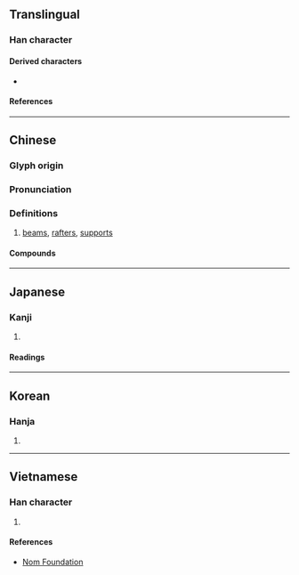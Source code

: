 {{character info}}
==Translingual==

===Han character===
{{Han char|rn=75|rad=木|as=09|sn=13|four=47932|canj=DVNO|ids=⿰木彖}}

====Derived characters====
* {{l|mul|[[𭏷]]}}

====References====
{{Han ref|kx=0538.050|dkj=15087|dj=0925.180|hdz=21259.020|uh=693D}}

----

==Chinese==
{{zh-forms}}

===Glyph origin===
{{Han etym}}

===Pronunciation===
{{zh-pron
|m=chuán
|m-s=
|c=cyun4
|c-t=
|g=
|h=pfs=
|j=
|mb=
|md=
|mn=ml:thoân/tw:iân
|mn-t=
|w=
|x=
|mc=y
|oc=y
|ma=
|cat=n
}}

===Definitions===
{{zh-hanzi}}

# [[beam]]s, [[rafter]]s, [[support]]s

====Compounds====
{{zh-der|一椽|椽子|椽柱|椽桷|椽櫪|椽筆|榱椽|陳椽}}

----

==Japanese==

===Kanji===
{{ja-kanji|grade=|rs=木09}}

# {{rfdef|ja|sort=木09}}

====Readings====
{{ja-readings
|goon=でん
|kanon=てん
|kun=たるき}}

----

==Korean==

===Hanja===
{{ko-hanja|hangeul=[[연]], [[전]]|eumhun=|rv=yeon, jeon|mr=yŏn, chŏn|y=yen, cen}}

# {{rfdef|ko|sort=木09}}

----

==Vietnamese==

===Han character===
{{vi-readings|rs=木09|reading=duyên}}

# {{rfdef|vi|sort=木09}}

====References====
* [http://nomfoundation.org/common/nom_details.php?codepoint=693d Nom Foundation]